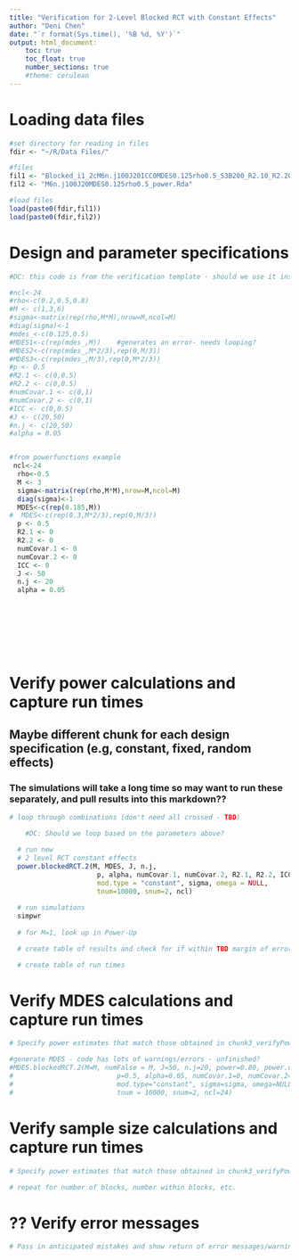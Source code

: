 ```yaml
---
title: "Verification for 2-Level Blocked RCT with Constant Effects"
author: "Deni Chen"
date: "`r format(Sys.time(), '%B %d, %Y')`"
output: html_document:
    toc: true
    toc_float: true
    number_sections: true
    #theme: cerulean
---
```


# Loading data files

```r
#set directory for reading in files
fdir <- "~/R/Data Files/"

#files
fil1 <- "Blocked_i1_2cM6n.j100J20ICC0MDES0.125rho0.5_S3B200_R2.10_R2.20_sim.Rda"
fil2 <- "M6n.j100J20MDES0.125rho0.5_power.Rda"

#load files
load(paste0(fdir,fil1))
load(paste0(fdir,fil2))
```


# Design and parameter specifications

```r
#DC: this code is from the verification template - should we use it instead of the code below that was taken from powerFunctions.Rmd?

#ncl<-24
#rho<-c(0.2,0.5,0.8)
#M <- c(1,3,6)
#sigma<-matrix(rep(rho,M*M),nrow=M,ncol=M)
#diag(sigma)<-1
#mdes_<-c(0.125,0.5)
#MDES1<-c(rep(mdes_,M))    #generates an error- needs looping?
#MDES2<-c(rep(mdes_,M*2/3),rep(0,M/3))
#MDES3<-c(rep(mdes_,M/3),rep(0,M*2/3))
#p <- 0.5
#R2.1 <- c(0,0.5)
#R2.2 <- c(0,0.5)
#numCovar.1 <- c(0,1)
#numCovar.2 <- c(0,1)
#ICC <- c(0,0.5)
#J <- c(20,50)
#n.j <- c(20,50)
#alpha = 0.05


#from powerfunctions example 
 ncl<-24
  rho<-0.5
  M <- 3
  sigma<-matrix(rep(rho,M*M),nrow=M,ncol=M)
  diag(sigma)<-1
  MDES<-c(rep(0.185,M))
#  MDES<-c(rep(0.3,M*2/3),rep(0,M/3))
  p <- 0.5
  R2.1 <- 0
  R2.2 <- 0
  numCovar.1 <- 0
  numCovar.2 <- 0
  ICC <- 0
  J <- 50
  n.j <- 20
  alpha = 0.05

  
  
  

  
  
```

# Verify power calculations and capture run times

## Maybe different chunk for each design specification (e.g, constant, fixed, random effects)

### The simulations will take a long time so may want to run these separately, and pull results into this markdown??

```r
# loop through combinations (don't need all crossed - TBD)

    #DC: Should we loop based on the parameters above?

  # run new
  # 2 level RCT constant effects
  power.blockedRCT.2(M, MDES, J, n.j,
                      p, alpha, numCovar.1, numCovar.2, R2.1, R2.2, ICC, 
                      mod.type = "constant", sigma, omega = NULL,
                      tnum=10000, snum=2, ncl)
    
  # run simulations
  simpwr
  
  # for M=1, look up in Power-Up

  # create table of results and check for if within TBD margin of error

  # create table of run times

```

# Verify MDES calculations and capture run times

```r

# Specify power estimates that match those obtained in chunk3_verifyPower (grab from final table/matrix) and corresponding sample size - and check that returned MDES is correct

#generate MDES - code has lots of warnings/errors - unfinished?
#MDES.blockedRCT.2(M=M, numFalse = M, J=50, n.j=20, power=0.80, power.definition = "min2", MTP = "BF", marginError = 0.005,
#                          p=0.5, alpha=0.05, numCovar.1=0, numCovar.2=0, R2.1=0, R2.2=0, ICC=0, 
#                          mod.type="constant", sigma=sigma, omega=NULL,
#                          tnum = 10000, snum=2, ncl=24)


```

# Verify sample size calculations and capture run times

```r

# Specify power estimates that match those obtained in chunk3_verifyPower (grab from final table/matrix) and corresponding MDES - and check that returned sample size is correct

# repeat for number of blocks, number within blocks, etc. 

```

# ?? Verify error messages


```r

# Pass in anticipated mistakes and show return of error messages/warnings?

```



